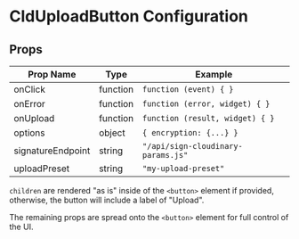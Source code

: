 

<Head>
  <title>CldUploadButton Configuration - Next Cloudinary</title>
  <meta name="og:title" content="CldUploadButton Configuration - Next Cloudinary" />
  <meta name="og:url" content={`https://next-cloudinary.spacejelly.dev/components/clduploadbutton/configuration`} />
</Head>

<OgImage
  title="CldUploadButton Configuration"
  twitterTitle="CldUploadButton Configuration"
/>

# CldUploadButton Configuration

## Props

| Prop Name          | Type               | Example                                |
|--------------------|--------------------|----------------------------------------|
| onClick            | function           | `function (event) { }`                 |
| onError            | function           | `function (error, widget) { }`         |
| onUpload           | function           | `function (result, widget) { }`        |
| options            | object             | `{ encryption: {...} }`                |
| signatureEndpoint  | string             | `"/api/sign-cloudinary-params.js"`     |
| uploadPreset       | string             | `"my-upload-preset"`                   |

`children` are rendered "as is" inside of the `<button>` element if provided, otherwise, the button will include a label of "Upload".

The remaining props are spread onto the `<button>` element for full control of the UI.